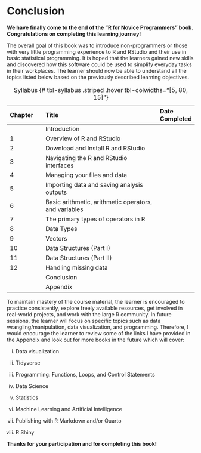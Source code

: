 # Conclusion {.unnumbered}

**We have finally come to the end of the “R for Novice Programmers” book. Congratulations on completing this learning journey!**

The overall goal of this book was to introduce non-programmers or those with very little programming experience to R and RStudio and their use in basic statistical programming. It is hoped that the learners gained new skills and discovered how this software could be used to simplify everyday tasks in their workplaces. The learner should now be able to understand all the topics listed below based on the previously described learning objectives.

| Chapter | Title                                                 | Date Completed |
|:-------------|:-------------------------------------------|:-------------|
|         | Introduction                                          |                |
| 1       | Overview of R and RStudio                             |                |
| 2       | Download and Install R and RStudio                    |                |
| 3       | Navigating the R and RStudio interfaces               |                |
| 4       | Managing your files and data                          |                |
| 5       | Importing data and saving analysis outputs            |                |
| 6       | Basic arithmetic, arithmetic operators, and variables |                |
| 7       | The primary types of operators in R                   |                |
| 8       | Data Types                                            |                |
| 9       | Vectors                                               |                |
| 10      | Data Structures (Part I)                              |                |
| 11      | Data Structures (Part II)                             |                |
| 12      | Handling missing data                                 |                |
|         | Conclusion                                            |                |
|         | Appendix                                              |                |

: Syllabus {# tbl-syllabus .striped .hover tbl-colwidths="\[5, 80, 15\]"}

To maintain mastery of the course material, the learner is encouraged to practice consistently, explore freely available resources, get involved in real-world projects, and work with the large R community. In future sessions, the learner will focus on specific topics such as data wrangling/manipulation, data visualization, and programming. Therefore, I would encourage the learner to review some of the links I have provided in the Appendix and look out for more books in the future which will cover:

i.  Data visualization

ii. Tidyverse

iii. Programming: Functions, Loops, and Control Statements

iv. Data Science

v.  Statistics

vi. Machine Learning and Artificial Intelligence

vii. Publishing with R Markdown and/or Quarto

viii. R Shiny

**Thanks for your participation and for completing this book!**
